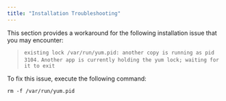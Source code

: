 ```yaml
---
title: "Installation Troubleshooting"
---
```


<div id="troubleshooting" class="registered_link"></div>

This section provides a workaround for the following installation issue that you may encounter:

> `existing lock /var/run/yum.pid: another copy is running as pid 3104.` `Another app is currently holding the yum lock; waiting for it to exit`

To fix this issue, execute the following command:

```
rm -f /var/run/yum.pid
```
